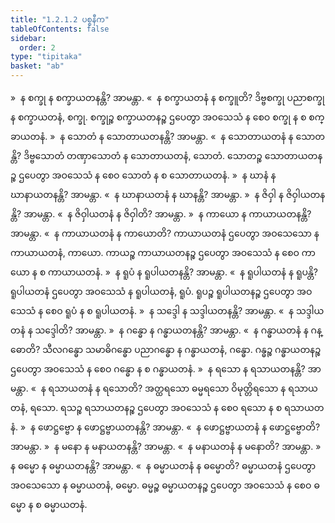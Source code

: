 ```yaml
---
title: "1.2.1.2 ပစ္စနီက"
tableOfContents: false
sidebar:
  order: 2
type: "tipitaka"
basket: "ab"
---
```



<DynamicBreadcrumb />

<Division number="11">

<Paragraph number="216">
»  န စက္ခု န စက္ခာယတနန္တိ? အာမန္တာ.
</Paragraph>

<Paragraph number="217">
«  န စက္ခာယတနံ န စက္ခူတိ?
</Paragraph>

<Paragraph number="218">
ဒိဗ္ဗစက္ခု ပညာစက္ခု န စက္ခာယတနံ, စက္ခု. စက္ခုဉ္စ စက္ခာယတနဉ္စ ဌပေတွာ အဝသေသံ န စေဝ စက္ခု န စ စက္ခာယတနံ.
</Paragraph>

<Paragraph number="219">
»  န သောတံ န သောတာယတနန္တိ? အာမန္တာ.
</Paragraph>

<Paragraph number="220">
«  န သောတာယတနံ န သောတန္တိ?
</Paragraph>

<Paragraph number="221">
ဒိဗ္ဗသောတံ တဏှာသောတံ န သောတာယတနံ, သောတံ. သောတဉ္စ သောတာယတနဉ္စ ဌပေတွာ အဝသေသံ န စေဝ သောတံ န စ သောတာယတနံ.
</Paragraph>

<Paragraph number="222">
»  န ဃာနံ န ဃာနာယတနန္တိ? အာမန္တာ.
</Paragraph>

<Paragraph number="223">
«  န ဃာနာယတနံ န ဃာနန္တိ? အာမန္တာ.
</Paragraph>

<Paragraph number="224">
»  န ဇိဝှါ န ဇိဝှါယတနန္တိ? အာမန္တာ.
</Paragraph>

<Paragraph number="225">
«  န ဇိဝှါယတနံ န ဇိဝှါတိ? အာမန္တာ.
</Paragraph>

<Paragraph number="226">
»  န ကာယော န ကာယာယတနန္တိ? အာမန္တာ.
</Paragraph>

<Paragraph number="227">
«  န ကာယာယတနံ န ကာယောတိ?
</Paragraph>

<Paragraph number="228">
ကာယာယတနံ ဌပေတွာ အဝသေသော န ကာယာယတနံ, ကာယော. ကာယဉ္စ ကာယာယတနဉ္စ ဌပေတွာ အဝသေသံ န စေဝ ကာယော န စ ကာယာယတနံ.
</Paragraph>

<Paragraph number="229">
»  န ရူပံ န ရူပါယတနန္တိ? အာမန္တာ.
</Paragraph>

<Paragraph number="230">
«  န ရူပါယတနံ န ရူပန္တိ?
</Paragraph>

<Paragraph number="231">
ရူပါယတနံ ဌပေတွာ အဝသေသံ န ရူပါယတနံ, ရူပံ. ရူပဉ္စ ရူပါယတနဉ္စ ဌပေတွာ အဝသေသံ န စေဝ ရူပံ န စ ရူပါယတနံ.
</Paragraph>

<Paragraph number="232">
»  န သဒ္ဒေါ န သဒ္ဒါယတနန္တိ? အာမန္တာ.
</Paragraph>

<Paragraph number="233">
«  န သဒ္ဒါယတနံ န သဒ္ဒေါတိ? အာမန္တာ.
</Paragraph>

<Paragraph number="234">
»  န ဂန္ဓော န ဂန္ဓာယတနန္တိ? အာမန္တာ.
</Paragraph>

<Paragraph number="235">
«  န ဂန္ဓာယတနံ န ဂန္ဓောတိ?
</Paragraph>

<Paragraph number="236">
သီလဂန္ဓော သမာဓိဂန္ဓော ပညာဂန္ဓော န ဂန္ဓာယတနံ, ဂန္ဓော. ဂန္ဓဉ္စ ဂန္ဓာယတနဉ္စ ဌပေတွာ အဝသေသံ န စေဝ ဂန္ဓော န စ ဂန္ဓာယတနံ.
</Paragraph>

<Paragraph number="237">
»  န ရသော န ရသာယတနန္တိ? အာမန္တာ.
</Paragraph>

<Paragraph number="238">
«  န ရသာယတနံ န ရသောတိ?
</Paragraph>

<Paragraph number="239">
အတ္ထရသော ဓမ္မရသော ဝိမုတ္တိရသော န ရသာယတနံ, ရသော. ရသဉ္စ ရသာယတနဉ္စ ဌပေတွာ အဝသေသံ န စေဝ ရသော န စ ရသာယတနံ.
</Paragraph>

<Paragraph number="240">
»  န ဖောဋ္ဌဗ္ဗော န ဖောဋ္ဌဗ္ဗာယတနန္တိ? အာမန္တာ.
</Paragraph>

<Paragraph number="241">
«  န ဖောဋ္ဌဗ္ဗာယတနံ န ဖောဋ္ဌဗ္ဗောတိ? အာမန္တာ.
</Paragraph>

<Paragraph number="242">
»  န မနော န မနာယတနန္တိ? အာမန္တာ.
</Paragraph>

<Paragraph number="243">
«  န မနာယတနံ န မနောတိ? အာမန္တာ.
</Paragraph>

<Paragraph number="244">
»  န ဓမ္မော န ဓမ္မာယတနန္တိ? အာမန္တာ.
</Paragraph>

<Paragraph number="245">
«  န ဓမ္မာယတနံ န ဓမ္မောတိ?
</Paragraph>

<Paragraph number="246">
ဓမ္မာယတနံ ဌပေတွာ အဝသေသော န ဓမ္မာယတနံ, ဓမ္မော. ဓမ္မဉ္စ ဓမ္မာယတနဉ္စ ဌပေတွာ အဝသေသံ န စေဝ ဓမ္မော န စ ဓမ္မာယတနံ.
</Paragraph>
</Division>